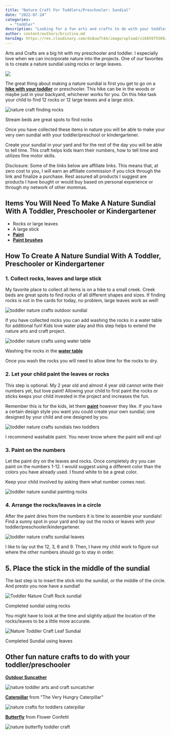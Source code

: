 ```yaml
---
title: "Nature Craft For Toddlers/Preschooler: Sundial"
date: "2022-07-24"
categories: 
  - "toddler"
description: "Looking for a fun arts and crafts to do with your toddler or preschooler? Making a sundial isn't only fun but also educational!"
author: content/authors/kristina.md
heroImg: https://res.cloudinary.com/ds8uw7t44/image/upload/v1685975509/toddler-nature-crafts-sundial-6.jpg
---
```


Arts and Crafts are a big hit with my preschooler and toddler. I especially love when we can incorporate nature into the projects. One of our favorites is to create a nature sundial using rocks or large leaves. 

![](https://res.cloudinary.com/ds8uw7t44/image/upload/v1685975509/toddler-nature-crafts-sundial-6.jpg)

The great thing about making a nature sundial is first you get to go on a **[hike with your toddler](https://allaboutmomma.com/equipment-needed-to-hike-with-your-toddler/)** or preschooler. This hike can be in the woods or maybe just in your backyard, whichever works for you. On this hike task your child to find 12 rocks or 12 large leaves and a large stick.

![nature craft finding rocks](https://res.cloudinary.com/ds8uw7t44/image/upload/v1685975282/camping-activities-for-toddler-dam-building.jpg)

Stream beds are great spots to find rocks

Once you have collected these items in nature you will be able to make your very own sundial with your toddler/preschool or kindergartener. 

Create your sundial in your yard and for the rest of the day you will be able to tell time. This craft helps kids learn their numbers, how to tell time and utilizes fine motor skills.

Disclosure: Some of the links below are affiliate links. This means that, at zero cost to you, I will earn an affiliate commission if you click through the link and finalize a purchase. Rest assured all products I suggest are products I have bought or would buy based on personal experience or through my network of other mommas.

## **Items You Will Need To Make A Nature Sundial With A Toddler, Preschooler or Kindergartener**

- Rocks or large leaves
- A large stick
- **[Paint](https://www.amazon.com/Crayola-Washable-FingerPaints-Stocking-Stuffers/dp/B00MC7WV6K?crid=1LZJ81TY74TYW&keywords=toddler+paint&qid=1658621792&sprefix=toddler+paint%2Caps%2C96&sr=8-10&linkCode=ll1&tag=allaboutmom06-20&linkId=34117553ddddaece567c09edfc73b6c9&language=en_US&ref_=as_li_ss_tl)**
- **[Paint brushes](https://www.amazon.com/dp/B08DKTF7RV?_encoding=UTF8&aaxitk=bf5b87f3f18a8acbb82ebcdece7b6f2c&content-id=amzn1.sym.53aae2ac-0129-49a5-9c09-6530a9e11786%3Aamzn1.sym.53aae2ac-0129-49a5-9c09-6530a9e11786&hsa_cr_id=4797352580201&pd_rd_plhdr=t&pd_rd_r=79b4c1e3-994b-4481-abfa-61e198156c97&pd_rd_w=JYL6t&pd_rd_wg=eFHPo&qid=1658623723&sr=1-1-a094db1c-5033-42c6-82a2-587d01f975e8&linkCode=ll1&tag=allaboutmom06-20&linkId=f427f22ad02fef9fde785547e13d2ea5&language=en_US&ref_=as_li_ss_tl)**

## **How To Create A Nature Sundial With A Toddler, Preschooler or Kindergartener**

### 1\. Collect rocks, leaves and large stick

My favorite place to collect all items is on a hike to a small creek. Creek beds are great spots to find rocks of all different shapes and sizes. If finding rocks is not in the cards for today, no problem, large leaves work as well!

![toddler nature crafts outdoor sundial](https://res.cloudinary.com/ds8uw7t44/image/upload/v1685975521/toddler-nature-crafts-sundial-1.jpg)

If you have collected rocks you can add washing the rocks in a water table for additional fun! Kids love water play and this step helps to extend the nature arts and craft project.

![toddler nature crafts using water table](https://res.cloudinary.com/ds8uw7t44/image/upload/v1685975522/toddler-nature-crafts-sundial-2.jpg)

Washing the rocks in the **[water table](https://www.amazon.com/Step2-Summer-Showers-Splash-Tower/dp/B077ZGZZMB?content-id=amzn1.sym.2a5f038b-cd96-4258-acbe-bf37242e7203%3Aamzn1.sym.2a5f038b-cd96-4258-acbe-bf37242e7203&cv_ct_cx=toddler+water+table&keywords=toddler+water+table&pd_rd_i=B077ZGZZMB&pd_rd_r=05dc0d18-b537-4eac-9380-287f399a6ed6&pd_rd_w=mX575&pd_rd_wg=tzLsn&pf_rd_p=2a5f038b-cd96-4258-acbe-bf37242e7203&pf_rd_r=ZYSW213067XV4WZRA9BF&qid=1658622356&sr=1-4-d25b30cd-f57e-4d0f-847d-6bfabea97685&linkCode=ll1&tag=allaboutmom06-20&linkId=2380ad71dfecde83ea6a62e318065b9a&language=en_US&ref_=as_li_ss_tl)**

<AffiliateLink affiliateSnippet="" button={false} image="" imageURL="//ws-na.amazon-adsystem.com/widgets/q?_encoding=UTF8&ASIN=B077ZGZZMB&Format=_SL160_&ID=AsinImage&MarketPlace=US&ServiceVersion=20070822&WS=1&tag=allaboutmom06-20&language=en_US" linkURL="https://www.amazon.com/Step2-Summer-Showers-Splash-Tower/dp/B077ZGZZMB?content-id=amzn1.sym.2a5f038b-cd96-4258-acbe-bf37242e7203%3Aamzn1.sym.2a5f038b-cd96-4258-acbe-bf37242e7203&cv_ct_cx=toddler+water+table&keywords=toddler+water+table&pd_rd_i=B077ZGZZMB&pd_rd_r=05dc0d18-b537-4eac-9380-287f399a6ed6&pd_rd_w=mX575&pd_rd_wg=tzLsn&pf_rd_p=2a5f038b-cd96-4258-acbe-bf37242e7203&pf_rd_r=ZYSW213067XV4WZRA9BF&qid=1658622356&sr=1-4-d25b30cd-f57e-4d0f-847d-6bfabea97685&linkCode=li2&tag=allaboutmom06-20&linkId=1f872d572205f02252680479499fe691&language=en_US&ref_=as_li_ss_il" />

Once you wash the rocks you will need to allow time for the rocks to dry.

### 2\. Let your child paint the leaves or rocks

This step is optional. My 2 year old and almost 4 year old cannot write their numbers yet, but love paint! Allowing your child to first paint the rocks or sticks keeps your child invested in the project and increases the fun.

<AffiliateLink affiliateSnippet="" button={false} image="" imageURL="//ws-na.amazon-adsystem.com/widgets/q?_encoding=UTF8&ASIN=B00MC7WV6K&Format=_SL160_&ID=AsinImage&MarketPlace=US&ServiceVersion=20070822&WS=1&tag=allaboutmom06-20&language=en_US" linkURL="https://www.amazon.com/Crayola-Washable-FingerPaints-Stocking-Stuffers/dp/B00MC7WV6K?crid=1LZJ81TY74TYW&keywords=toddler+paint&qid=1658621792&sprefix=toddler+paint%2Caps%2C96&sr=8-10&linkCode=li2&tag=allaboutmom06-20&linkId=2dc122f1fa8dd85bf14156731bc78140&language=en_US&ref_=as_li_ss_il" />

Remember this is for the kids, let them **[paint](https://www.amazon.com/Crayola-Washable-FingerPaints-Stocking-Stuffers/dp/B00MC7WV6K?crid=1LZJ81TY74TYW&keywords=toddler+paint&qid=1658621792&sprefix=toddler+paint%2Caps%2C96&sr=8-10&linkCode=ll1&tag=allaboutmom06-20&linkId=34117553ddddaece567c09edfc73b6c9&language=en_US&ref_=as_li_ss_tl)** however they like. If you have a certain design style you want you could create your own sundial; one designed by your child and one designed by you.

![toddler nature crafts sundials two toddlers](https://res.cloudinary.com/ds8uw7t44/image/upload/v1685975522/toddler-nature-crafts-sundial-3.jpg)

I recommend washable paint. You never know where the paint will end up!

### 3\. Paint on the numbers

Let the paint dry on the leaves and rocks. Once completely dry you can paint on the numbers 1-12. I would suggest using a different color than the colors you have already used. I found white to be a great color.

<AffiliateLink affiliateSnippet="" button={false} image="" imageURL="//ws-na.amazon-adsystem.com/widgets/q?_encoding=UTF8&ASIN=B07PPKQZ7B&Format=_SL160_&ID=AsinImage&MarketPlace=US&ServiceVersion=20070822&WS=1&tag=allaboutmom06-20&language=en_US" linkURL="https://www.amazon.com/anezus-Brushes-Bristle-Washable-Acrylic/dp/B07PPKQZ7B?crid=3RFC9WFP7NQFY&keywords=toddler+paint+brushes&qid=1658621898&sprefix=toddler+paint+brushes%2Caps%2C82&sr=8-1-spons&psc=1&spLa=ZW5jcnlwdGVkUXVhbGlmaWVyPUEzRU44RzlKQVFPMVZLJmVuY3J5cHRlZElkPUEwODI3Mzk0SE8yRlJQQ0U0OTkzJmVuY3J5cHRlZEFkSWQ9QTA1OTU1MDRPUVFKUllDRUpJRkQmd2lkZ2V0TmFtZT1zcF9hdGYmYWN0aW9uPWNsaWNrUmVkaXJlY3QmZG9Ob3RMb2dDbGljaz10cnVl&linkCode=li2&tag=allaboutmom06-20&linkId=38bf96ff6dd82510919fc556e9bba99d&language=en_US&ref_=as_li_ss_il" />

Keep your child involved by asking them what number comes next.

![toddler nature sundial painting rocks](https://res.cloudinary.com/ds8uw7t44/image/upload/v1685975523/toddler-nature-crafts-sundial-4.jpg)

### 4\. Arrange the rocks/leaves in a circle

After the paint dries from the numbers it is time to assemble your sundials! Find a sunny spot in your yard and lay out the rocks or leaves with your toddler/preschooler/kindergartener. 

![toddler nature crafts sundial leaves](https://res.cloudinary.com/ds8uw7t44/image/upload/v1685975524/toddler-nature-crafts-sundial-5.jpg)

I like to lay out the 12, 3, 6 and 9. Then, I have my child work to figure out where the other numbers should go to stay in order. 

## 5\. Place the stick in the middle of the sundial

The last step is to insert the stick into the sundial, or the middle of the circle. And presto you now have a sundial!

![Toddler Nature Craft Rock sundial](https://res.cloudinary.com/ds8uw7t44/image/upload/v1685975509/toddler-nature-crafts-sundial-6.jpg)

Completed sundial using rocks

You might have to look at the time and slightly adjust the location of the rocks/leaves to be a little more accurate. 

![Nature Toddler Craft Leaf Sundial](https://res.cloudinary.com/ds8uw7t44/image/upload/v1685975525/toddler-nature-crafts-sundial-7.jpg)

Completed Sundial using leaves

## Other fun nature crafts to do with your toddler/preschooler

**[Outdoor Suncather](https://allaboutmomma.com/nature-craft-for-toddlers-outdoor-suncatcher/)**

![nature toddler arts and craft suncatcher](https://res.cloudinary.com/ds8uw7t44/image/upload/v1685975281/nature-suncatcher-toddler-project-done.jpg)

**[Caterpillar](https://allaboutmomma.com/nature-arts-and-crafts-for-toddlers-preschooler-caterpillar/)** from "The Very Hungry Caterpillar"

![nature crafts for toddlers caterpillar](https://res.cloudinary.com/ds8uw7t44/image/upload/v1685975504/toddler-nature-arts-and-crafts-caterpillar-7.jpg)

**[Butterfly](https://allaboutmomma.com/nature-craft-for-toddlers-preschooler-butterfly/)** from Flower Confetti

![nature butterfly toddler craft](https://res.cloudinary.com/ds8uw7t44/image/upload/v1685975508/toddler-arts-and-crafts-nature-butterfly.jpg)
